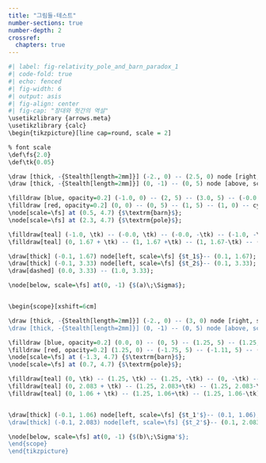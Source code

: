 ```yaml
---
title: "그림들-테스트"
number-sections: true
number-depth: 2
crossref:
  chapters: true
---
```




```r
#| label: fig-relativity_pole_and_barn_paradox_1
#| code-fold: true
#| echo: fenced
#| fig-width: 6
#| output: asis
#| fig-align: center
#| fig-cap: "장대와 헛간의 역설"
\usetikzlibrary {arrows.meta}
\usetikzlibrary {calc}
\begin{tikzpicture}[line cap=round, scale = 2]

% font scale
\def\fs{2.0}
\def\tk{0.05}

\draw [thick, -{Stealth[length=2mm]}] (-2., 0) -- (2.5, 0) node [right, scale=\fs] {$x$};
\draw [thick, -{Stealth[length=2mm]}] (0, -1) -- (0, 5) node [above, scale=\fs] {$ct$};

\filldraw [blue, opacity=0.2] (-1.0, 0) -- (2, 5) -- (3.0, 5) -- (-0.0, 0) -- cycle;
\filldraw [red, opacity=0.2] (0, 0) -- (0, 5) -- (1, 5) -- (1, 0) -- cycle;
\node[scale=\fs] at (0.5, 4.7) {$\textrm{barn}$};
\node[scale=\fs] at (2.3, 4.7) {$\textrm{pole}$};

\filldraw[teal] (-1.0, \tk) -- (-0.0, \tk) -- (-0.0, -\tk) -- (-1.0, -\tk) --cycle; 
\filldraw[teal] (0, 1.67 + \tk) -- (1, 1.67 +\tk) -- (1, 1.67-\tk) -- (0, 1.67-\tk) --cycle; 

\draw[thick] (-0.1, 1.67) node[left, scale=\fs] {$t_1$}-- (0.1, 1.67);
\draw[thick] (-0.1, 3.33) node[left, scale=\fs] {$t_2$}-- (0.1, 3.33);
\draw[dashed] (0.0, 3.33) -- (1.0, 3.33);

\node[below, scale=\fs] at(0, -1) {$(a)\;\Sigma$};


\begin{scope}[xshift=6cm]

\draw [thick, -{Stealth[length=2mm]}] (-2., 0) -- (3, 0) node [right, scale=\fs] {$x'$};
\draw [thick, -{Stealth[length=2mm]}] (0, -1) -- (0, 5) node [above, scale=\fs] {$ct'$};

\filldraw [blue, opacity=0.2] (0.0, 0) -- (0, 5) -- (1.25, 5) -- (1.25, 0) -- cycle;
\filldraw [red, opacity=0.2] (1.25, 0) -- (-1.75, 5) -- (-1.11, 5) -- (1.89, 0) -- cycle;
\node[scale=\fs] at (-1.3, 4.7) {$\textrm{barn}$};
\node[scale=\fs] at (0.7, 4.7) {$\textrm{pole}$};

\filldraw[teal] (0, \tk) -- (1.25, \tk) -- (1.25, -\tk) -- (0, -\tk) --cycle; 
\filldraw[teal] (0, 2.083 + \tk) -- (1.25, 2.083+\tk) -- (1.25, 2.083-\tk) -- (0, 2.083-\tk) --cycle; 
\filldraw[teal] (0, 1.06 + \tk) -- (1.25, 1.06+\tk) -- (1.25, 1.06-\tk) -- (0, 1.06-\tk) --cycle; 


\draw[thick] (-0.1, 1.06) node[left, scale=\fs] {$t_1'$}-- (0.1, 1.06);
\draw[thick] (-0.1, 2.083) node[left, scale=\fs] {$t_2'$}-- (0.1, 2.083);

\node[below, scale=\fs] at(0, -1) {$(b)\;\Sigma'$};
\end{scope}
\end{tikzpicture}
```
